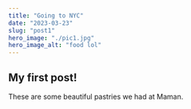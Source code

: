 ---
title: "Going to NYC"
date: "2023-03-23"
slug: "post1"
hero_image: "./pic1.jpg"
hero_image_alt: "food lol"
---

## My first post!

These are some beautiful pastries we had at Maman. 